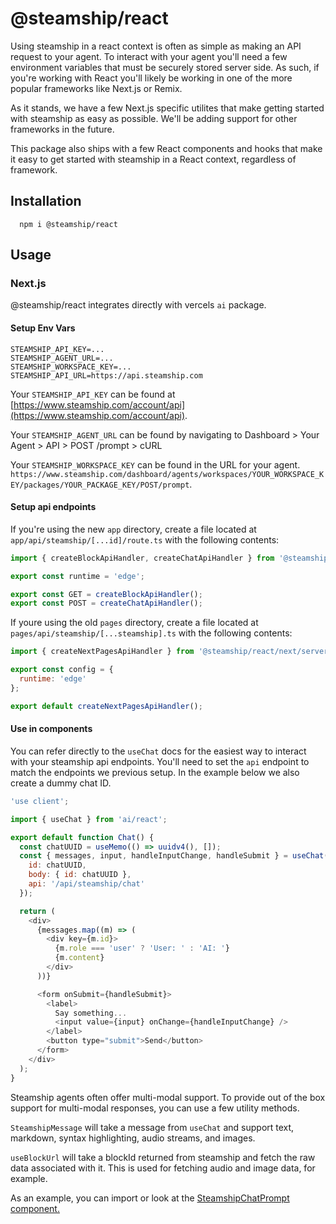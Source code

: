 # @steamship/react

Using steamship in a react context is often as simple as making an API request to your agent. To interact with your agent you'll need a few environment variables that must be securely stored server side. As such, if you're working with React you'll likely be working in one of the more popular frameworks like Next.js or Remix.

As it stands, we have a few Next.js specific utilites that make getting started with steamship as easy as possible. We'll be adding support for other frameworks in the future.

This package also ships with a few React components and hooks that make it easy to get started with steamship in a React context, regardless of framework.

## Installation

```
  npm i @steamship/react
```

## Usage

### Next.js

@steamship/react integrates directly with vercels `ai` package.

#### Setup Env Vars

```
STEAMSHIP_API_KEY=...
STEAMSHIP_AGENT_URL=...
STEAMSHIP_WORKSPACE_KEY=...
STEAMSHIP_API_URL=https://api.steamship.com
```

Your `STEAMSHIP_API_KEY` can be found at [https://www.steamship.com/account/api](https://www.steamship.com/account/api).

Your `STEAMSHIP_AGENT_URL` can be found by navigating to Dashboard > Your Agent > API > POST /prompt > cURL

Your `STEAMSHIP_WORKSPACE_KEY` can be found in the URL for your agent. `https://www.steamship.com/dashboard/agents/workspaces/YOUR_WORKSPACE_KEY/packages/YOUR_PACKAGE_KEY/POST/prompt`.

#### Setup api endpoints

If you're using the new `app` directory, create a file located at `app/api/steamship/[...id]/route.ts` with the following contents:

```javascript
import { createBlockApiHandler, createChatApiHandler } from '@steamship/react/next/server';

export const runtime = 'edge';

export const GET = createBlockApiHandler();
export const POST = createChatApiHandler();
```

If youre using the old `pages` directory, create a file located at `pages/api/steamship/[...steamship].ts` with the following contents:

```javascript
import { createNextPagesApiHandler } from '@steamship/react/next/server';

export const config = {
  runtime: 'edge'
};

export default createNextPagesApiHandler();
```

#### Use in components

You can refer directly to the `useChat` docs for the easiest way to interact with your steamship api endpoints. You'll need to set the `api` endpoint to match the endpoints we previous setup. In the example below we also create a dummy chat ID.

```javascript
'use client';

import { useChat } from 'ai/react';

export default function Chat() {
  const chatUUID = useMemo(() => uuidv4(), []);
  const { messages, input, handleInputChange, handleSubmit } = useChat({
    id: chatUUID,
    body: { id: chatUUID },
    api: '/api/steamship/chat'
  });

  return (
    <div>
      {messages.map((m) => (
        <div key={m.id}>
          {m.role === 'user' ? 'User: ' : 'AI: '}
          {m.content}
        </div>
      ))}

      <form onSubmit={handleSubmit}>
        <label>
          Say something...
          <input value={input} onChange={handleInputChange} />
        </label>
        <button type="submit">Send</button>
      </form>
    </div>
  );
}
```

Steamship agents often offer multi-modal support. To provide out of the box support for multi-modal responses, you can use a few utility methods.

`SteamshipMessage` will take a message from `useChat` and support text, markdown, syntax highlighting, audio streams, and images.

`useBlockUrl` will take a blockId returned from steamship and fetch the raw data associated with it. This is used for fetching audio and image data, for example.

As an example, you can import or look at the [SteamshipChatPrompt component.](https://github.com/steamship-core/steamship-frontend/blob/main/packages/react-components/src/next/components/steamship-chat-prompt.tsx)
